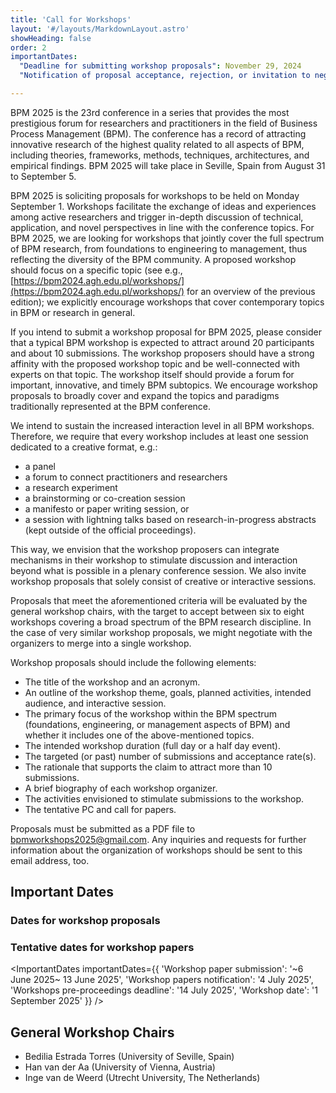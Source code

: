 ```yaml
---
title: 'Call for Workshops'
layout: '#/layouts/MarkdownLayout.astro'
showHeading: false
order: 2
importantDates:
  "Deadline for submitting workshop proposals": November 29, 2024
  "Notification of proposal acceptance, rejection, or invitation to negotiation": December 16, 2024

---
```


BPM 2025 is the 23rd conference in a series that provides the most prestigious forum for researchers and practitioners in the field of Business Process Management (BPM). The conference has a record of attracting innovative research of the highest quality related to all aspects of BPM, including theories, frameworks, methods, techniques, architectures, and empirical findings. BPM 2025 will take place in Seville, Spain from August 31 to September 5.

BPM 2025 is soliciting proposals for workshops to be held on Monday September 1. Workshops facilitate the exchange of ideas and experiences among active researchers and trigger in-depth discussion of technical, application, and novel perspectives in line with the conference topics. For BPM 2025, we are looking for workshops that jointly cover the full spectrum of BPM research, from foundations to engineering to management, thus reflecting the diversity of the BPM community. A proposed workshop should focus on a specific topic (see e.g., [https://bpm2024.agh.edu.pl/workshops/](https://bpm2024.agh.edu.pl/workshops/) for an overview of the previous edition); we explicitly encourage workshops that cover contemporary topics in BPM or research in general.

If you intend to submit a workshop proposal for BPM 2025, please consider that a typical BPM workshop is expected to attract around 20 participants and about 10 submissions. The workshop proposers should have a strong affinity with the proposed workshop topic and be well-connected with experts on that topic. The workshop itself should provide a forum for important, innovative, and timely BPM subtopics. We encourage workshop proposals to broadly cover and expand the topics and paradigms traditionally represented at the BPM conference.

We intend to sustain the increased interaction level in all BPM workshops. Therefore, we require that every workshop includes at least one session dedicated to a creative format, e.g.:

- a panel
- a forum to connect practitioners and researchers
- a research experiment
- a brainstorming or co-creation session
- a manifesto or paper writing session, or 
- a session with lightning talks based on research-in-progress abstracts (kept outside of the official proceedings). 

This way, we envision that the workshop proposers can integrate mechanisms in their workshop to stimulate discussion and interaction beyond what is possible in a plenary conference session. We also invite workshop proposals that solely consist of creative or interactive sessions.

Proposals that meet the aforementioned criteria will be evaluated by the general workshop chairs, with the target to accept between six to eight workshops covering a broad spectrum of the BPM research discipline. In the case of very similar workshop proposals, we might negotiate with the organizers to merge into a single workshop.

Workshop proposals should include the following elements:
- The title of the workshop and an acronym.
- An outline of the workshop theme, goals, planned activities, intended audience, and interactive session.
- The primary focus of the workshop within the BPM spectrum (foundations, engineering, or management aspects of BPM) and whether it includes one of the above-mentioned topics.
- The intended workshop duration (full day or a half day event).
- The targeted (or past) number of submissions and acceptance rate(s).
- The rationale that supports the claim to attract more than 10 submissions.
- A brief biography of each workshop organizer.
- The activities envisioned to stimulate submissions to the workshop.
- The tentative PC and call for papers.

Proposals must be submitted as a PDF file to [bpmworkshops2025@gmail.com](mailto:bpmworkshops2025@gmail.com).
Any inquiries and requests for further information about the organization of workshops should be sent to this email address, too.

## Important Dates

### Dates for workshop proposals

<ImportantDates importantDates={frontmatter.importantDates} />

### Tentative dates for workshop papers

<ImportantDates importantDates={{
  'Workshop paper submission': '~6 June 2025~ 13 June 2025',
  'Workshop papers notification': '4 July 2025',
  'Workshops pre-proceedings deadline': '14 July 2025',
  'Workshop date': '1 September 2025'
}} />

## General Workshop Chairs

- Bedilia Estrada Torres (University of Seville, Spain)
- Han van der Aa (University of Vienna, Austria)
- Inge van de Weerd (Utrecht University, The Netherlands)
